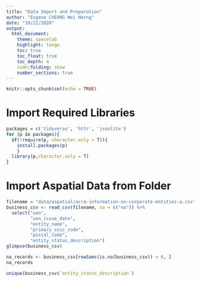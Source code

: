```yaml
---
title: "Data Import and Preparation"
author: "Eugene CHEONG Wei Herng"
date: "10/22/2020"
output:
  html_document:
    theme: spacelab
    highlight: tango
    toc: true
    toc_float: true
    toc_depth: 4
    code:folding: show
    number_sections: true
---
```


```r
knitr::opts_chunk$set(echo = TRUE)
```

# Import Required Libraries

```r
packages = c('tidyverse', 'httr', 'jsonlite')
for (p in packages){
  if(!require(p, character.only = T)){
    install.packages(p)
    }
  library(p,character.only = T)
}
```

# Import Aspatial Data from Folder

```r
filename = "data/aspatial/acra-information-on-corporate-entities-a.csv"
business_csv <- read_csv(filename, na = c("na")) %>%
  select("uen",
         "uen_issue_date",
         "entity_name",
         "primary_ssic_code",
         "postal_code",
         "entity_status_description")
glimpse(business_csv)
```

```r
na_records <- business_csv[rowSums(is.na(business_csv)) > 0, ]
na_records
```

```r
unique(business_csv$`entity_status_description`)
```

